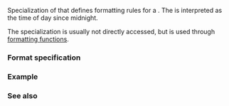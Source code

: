 {{cpp/title|formatter{{small|&lt;std::chrono::duration&gt;}}}}
{{cpp/chrono/duration/navbar}}

{{ddcl|header=chrono|1=
template&lt; class Rep, class Period, class CharT &gt;
struct formatter&lt;std::chrono::duration&lt;Rep, Period&gt;, CharT&gt;;
}}

Specialization of {{lc|std::formatter}} that defines formatting rules for a {{lc|std::chrono::duration}}. The {{tt|duration}} is interpreted as the time of day since midnight.

The {{lc|std::formatter}} specialization is usually not directly accessed, but is used through [[cpp/utility/format|formatting functions]].

===Format specification===
{{cpp/chrono/format spec begin}}
{{cpp/chrono/format spec rows/time}}
{{cpp/chrono/format spec rows/count}}
{{cpp/chrono/format spec fail}}
{{cpp/chrono/format spec rows/year}}
{{cpp/chrono/format spec rows/month}}
{{cpp/chrono/format spec rows/day}}
{{cpp/chrono/format spec rows/weekday}}
{{cpp/chrono/format spec rows/date}}
{{cpp/chrono/format spec rows/zone}}
{{cpp/chrono/format spec rows/others}}
{{cpp/chrono/format spec end}}

===Example===
{{example
|code=
|output=
}}

===See also===
{{dsc begin}}
{{dsc inc|cpp/utility/format/dsc format}}
{{dsc end}}

{{langlinks|es|ja|zh}}